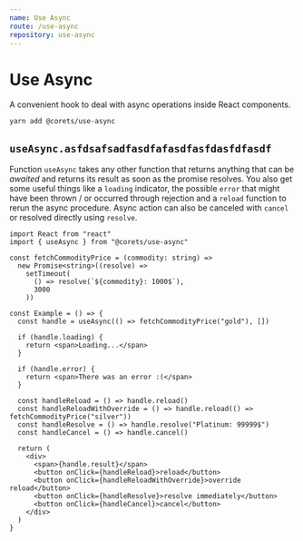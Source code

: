```yaml
---
name: Use Async
route: /use-async
repository: use-async
---
```


# Use Async

A convenient hook to deal with async operations inside React components.

```bash
yarn add @corets/use-async
```

## `useAsync.asfdsafsadfasdfafasdfasfdasfdfasdf`

Function `useAsync` takes any other function that returns anything that can be *awaited* and returns its result as soon as the promise resolves. You also get some useful things like a `loading` indicator, the possible `error` that might have been thrown / or occurred through rejection and a `reload` function to rerun the async procedure. Async action can also be canceled with `cancel` or resolved directly using `resolve`.

```tsx
import React from "react"
import { useAsync } from "@corets/use-async"

const fetchCommodityPrice = (commodity: string) =>
  new Promise<string>((resolve) =>
    setTimeout(
      () => resolve(`${commodity}: 1000$`),
      3000
    ))

const Example = () => {
  const handle = useAsync(() => fetchCommodityPrice("gold"), [])

  if (handle.loading) {
    return <span>Loading...</span>
  }

  if (handle.error) {
    return <span>There was an error :(</span>
  }

  const handleReload = () => handle.reload()
  const handleReloadWithOverride = () => handle.reload(() => fetchCommodityPrice("silver"))
  const handleResolve = () => handle.resolve("Platinum: 99999$")
  const handleCancel = () => handle.cancel()

  return (
    <div>
      <span>{handle.result}</span>
      <button onClick={handleReload}>reload</button>
      <button onClick={handleReloadWithOverride}>override reload</button>
      <button onClick={handleResolve}>resolve immediately</button>
      <button onClick={handleCancel}>cancel</button>
    </div>
  )
}
```
